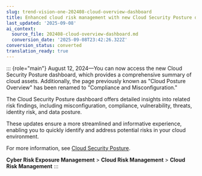 ```yaml
---
slug: trend-vision-one-202408-cloud-overview-dashboard
title: Enhanced cloud risk management with new Cloud Security Posture dashboard
last_updated: '2025-09-08'
ai_context:
  source_file: 202408-cloud-overview-dashboard.md
  conversion_date: '2025-09-08T23:42:26.322Z'
conversion_status: converted
translation_ready: true
---
```


::: {role="main"}
August 12, 2024—You can now access the new Cloud Security Posture dashboard, which provides a comprehensive summary of cloud assets. Additionally, the page previously known as "Cloud Posture Overview" has been renamed to "Compliance and Misconfiguration."

The Cloud Security Posture dashboard offers detailed insights into related risk findings, including misconfiguration, compliance, vulnerability, threats, identity risk, and data posture.

These updates ensure a more streamlined and informative experience, enabling you to quickly identify and address potential risks in your cloud environment.

For more information, see [Cloud Security Posture](cloud-posture.mdx).

**Cyber Risk Exposure Management** \> **Cloud Risk Management** \> **Cloud Risk Management**
:::
